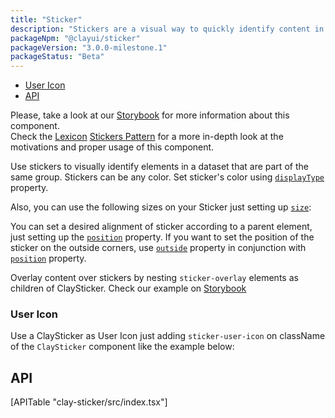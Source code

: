 ```yaml
---
title: "Sticker"
description: "Stickers are a visual way to quickly identify content in a different way than badges and labels."
packageNpm: "@clayui/sticker"
packageVersion: "3.0.0-milestone.1"
packageStatus: "Beta"
---
```



<div class="nav-toc">

- [User Icon](#user-icon)
- [API](#api)

</div>

<div class="clay-site-alert alert alert-warning">
Please, take a look at our <a href="https://storybook-clayui.netlify.com/?path=/story/claysticker--default">Storybook</a> for more information about this component.
</div>

<div class="clay-site-alert alert alert-info">
Check the <a href="https://liferay.design/lexicon/">Lexicon</a> <a href="https://liferay.design/lexicon/core-components/stickers/">Stickers Pattern</a> for a more in-depth look at the motivations and proper usage of this component.
</div>

Use stickers to visually identify elements in a dataset that are part of the same group. Stickers can be any color. Set sticker's color using [`displayType`](#api-displayType) property.

Also, you can use the following sizes on your Sticker just setting up [`size`](#api-size):

<StickerColorsAndSizes />

You can set a desired alignment of sticker according to a parent element, just setting up the [`position`](#api-position) property. If you want to set the position of the sticker on the outside corners, use [`outside`](#api-outside) property in conjunction with [`position`](#api-position) property.

Overlay content over stickers by nesting `sticker-overlay` elements as children of ClaySticker. Check our example on [Storybook](https://storybook-clayui.netlify.com/?path=/story/claysticker--overlay)

### User Icon

Use a ClaySticker as User Icon just adding `sticker-user-icon` on className of the `ClaySticker` component like the example below:

<StickerUserIcon />

## API

<div>
[APITable "clay-sticker/src/index.tsx"]
</div>
